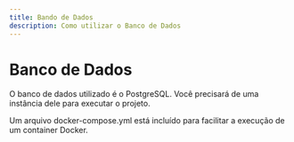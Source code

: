 ```yaml
---
title: Bando de Dados
description: Como utilizar o Banco de Dados
---
```


# Banco de Dados

O banco de dados utilizado é o PostgreSQL. Você precisará de uma instância dele para executar o projeto. 

Um arquivo docker-compose.yml está incluído para facilitar a execução de um container Docker.
